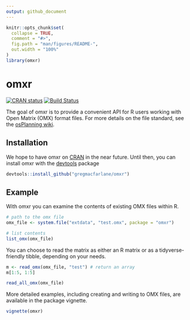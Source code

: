 ```yaml
---
output: github_document
---
```

<!-- README.md is generated from README.Rmd. Please edit that file -->

```r
knitr::opts_chunk$set(
  collapse = TRUE,
  comment = "#>",
  fig.path = "man/figures/README-",
  out.width = "100%"
)
library(omxr)
```
# omxr
[![CRAN status](https://www.r-pkg.org/badges/version/omxr)](https://cran.r-project.org/package=omxr)
[![Build Status](https://travis-ci.org/gregmacfarlane/omxr.svg?branch=master)](https://travis-ci.org/gregmacfarlane/omxr)


The goal of omxr is to provide a convenient API for R users working with 
Open Matrix (OMX) format files. For more details on the file standard, see
the [osPlanning wiki](https://github.com/osPlanning/omx/wiki).

## Installation

We hope to have omxr on [CRAN](https://CRAN.R-project.org) in the near future. 
Until then, you can install omxr with the [devtools](https://cran.r-project.org/package=devtools) package

``` r
devtools::install_github("gregmacfarlane/omxr")
```

## Example

With omxr you can examine the contents of existing OMX files within R.
```r
# path to the omx file
omx_file <- system.file("extdata", "test.omx", package = "omxr")

# list contents
list_omx(omx_file)
```

You can choose to read the matrix as either an R matrix or as a tidyverse-friendly 
tibble, depending on your needs.

```r
m <- read_omx(omx_file, "test") # return an array
m[1:5, 1:5]

read_all_omx(omx_file)
```

More detailed examples, including creating and writing to OMX files, are
available in the package vignette.

``` r
vignette(omxr)
```

